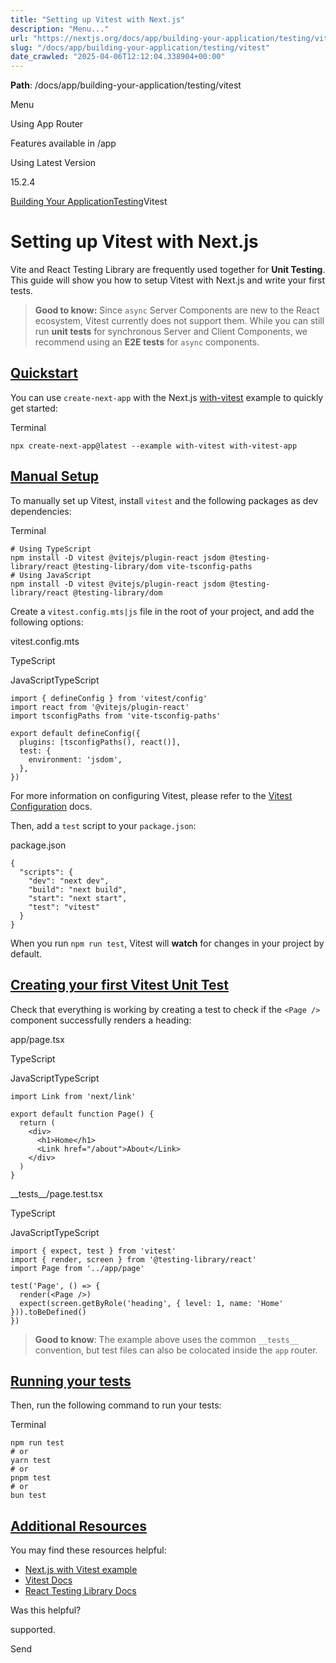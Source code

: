 ---
title: "Setting up Vitest with Next.js"
description: "Menu..."
url: "https://nextjs.org/docs/app/building-your-application/testing/vitest"
slug: "/docs/app/building-your-application/testing/vitest"
date_crawled: "2025-04-06T12:12:04.338904+00:00"
---

**Path**: /docs/app/building-your-application/testing/vitest

Menu

Using App Router

Features available in /app

Using Latest Version

15.2.4

[Building Your Application](/docs/app/building-your-application)[Testing](/docs/app/building-your-application/testing)Vitest

# Setting up Vitest with Next.js

Vite and React Testing Library are frequently used together for **Unit Testing**. This guide will show you how to setup Vitest with Next.js and write your first tests.

> **Good to know:** Since `async` Server Components are new to the React ecosystem, Vitest currently does not support them. While you can still run **unit tests** for synchronous Server and Client Components, we recommend using an **E2E tests** for `async` components.

## [Quickstart](#quickstart)

You can use `create-next-app` with the Next.js [with-vitest](https://github.com/vercel/next.js/tree/canary/examples/with-vitest) example to quickly get started:

Terminal

```
npx create-next-app@latest --example with-vitest with-vitest-app
```

## [Manual Setup](#manual-setup)

To manually set up Vitest, install `vitest` and the following packages as dev dependencies:

Terminal

```
# Using TypeScript
npm install -D vitest @vitejs/plugin-react jsdom @testing-library/react @testing-library/dom vite-tsconfig-paths
# Using JavaScript
npm install -D vitest @vitejs/plugin-react jsdom @testing-library/react @testing-library/dom
```

Create a `vitest.config.mts|js` file in the root of your project, and add the following options:

vitest.config.mts

TypeScript

JavaScriptTypeScript

```
import { defineConfig } from 'vitest/config'
import react from '@vitejs/plugin-react'
import tsconfigPaths from 'vite-tsconfig-paths'
 
export default defineConfig({
  plugins: [tsconfigPaths(), react()],
  test: {
    environment: 'jsdom',
  },
})
```

For more information on configuring Vitest, please refer to the [Vitest Configuration](https://vitest.dev/config/#configuration) docs.

Then, add a `test` script to your `package.json`:

package.json

```
{
  "scripts": {
    "dev": "next dev",
    "build": "next build",
    "start": "next start",
    "test": "vitest"
  }
}
```

When you run `npm run test`, Vitest will **watch** for changes in your project by default.

## [Creating your first Vitest Unit Test](#creating-your-first-vitest-unit-test)

Check that everything is working by creating a test to check if the `<Page />` component successfully renders a heading:

app/page.tsx

TypeScript

JavaScriptTypeScript

```
import Link from 'next/link'
 
export default function Page() {
  return (
    <div>
      <h1>Home</h1>
      <Link href="/about">About</Link>
    </div>
  )
}
```

\_\_tests\_\_/page.test.tsx

TypeScript

JavaScriptTypeScript

```
import { expect, test } from 'vitest'
import { render, screen } from '@testing-library/react'
import Page from '../app/page'
 
test('Page', () => {
  render(<Page />)
  expect(screen.getByRole('heading', { level: 1, name: 'Home' })).toBeDefined()
})
```

> **Good to know**: The example above uses the common `__tests__` convention, but test files can also be colocated inside the `app` router.

## [Running your tests](#running-your-tests)

Then, run the following command to run your tests:

Terminal

```
npm run test
# or
yarn test
# or
pnpm test
# or
bun test
```

## [Additional Resources](#additional-resources)

You may find these resources helpful:

* [Next.js with Vitest example](https://github.com/vercel/next.js/tree/canary/examples/with-vitest)
* [Vitest Docs](https://vitest.dev/guide/)
* [React Testing Library Docs](https://testing-library.com/docs/react-testing-library/intro/)

Was this helpful?

supported.

Send